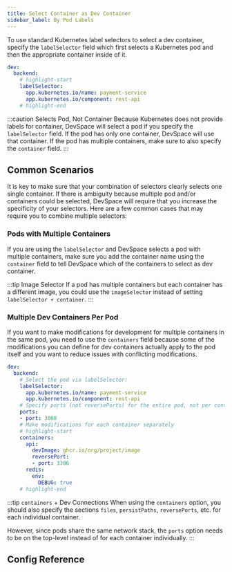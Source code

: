 ```yaml
---
title: Select Container as Dev Container
sidebar_label: By Pod Labels
---
```



To use standard Kubernetes label selectors to select a dev container, specify the `labelSelector` field which first selects a Kubernetes pod and then the appropriate container inside of it.

```yaml title=devspace.yaml
dev:
  backend:
    # highlight-start
    labelSelector:
      app.kubernetes.io/name: payment-service
      app.kubernetes.io/component: rest-api
    # highlight-end
```

:::caution Selects Pod, Not Container
Because Kubernetes does not provide labels for container, DevSpace will select a pod if you specify the `labelSelector` field. If the pod has only one container, DevSpace will use that container. If the pod has multiple containers, make sure to also specify the `container` field.
:::


## Common Scenarios
It is key to make sure that your combination of selectors clearly selects one single container. If there is ambiguity because multiple pod and/or containers could be selected, DevSpace will require that you increase the specificity of your selectors. Here are a few common cases that may require you to combine multiple selectors:

### Pods with Multiple Containers
If you are using the `labelSelector` and DevSpace selects a pod with multiple containers, make sure you add the container name using the `container` field to tell DevSpace which of the containers to select as dev container.

:::tip Image Selector
If a pod has multiple containers but each container has a different image, you could use the `imageSelector` instead of setting `labelSelector + container`.
:::

### Multiple Dev Containers Per Pod
If you want to make modifications for development for multiple containers in the same pod, you need to use the `containers` field because some of the modifications you can define for dev containers actually apply to the pod itself and you want to reduce issues with conflicting modifications.

```yaml title=devspace.yaml
dev:
  backend:
    # Select the pod via labelSelector:
    labelSelector:
      app.kubernetes.io/name: payment-service
      app.kubernetes.io/component: rest-api
    # Specify ports (not reversePorts) for the entire pod, not per container
    ports:
    - port: 3000
    # Make modifications for each container separately
    # highlight-start
    containers:
      api:
        devImage: ghcr.io/org/project/image
        reversePort:
        - port: 3306
      redis:
        env:
          DEBUG: true
    # highlight-end
```

:::tip `containers` + Dev Connections
When using the `containers` option, you should also specify the sections `files`, `persistPaths`, `reversePorts`, etc. for each individual container.

However, since pods share the same network stack, the `ports` option needs to be on the top-level instead of for each container individually.
:::


## Config Reference

<ConfigPartial/>
